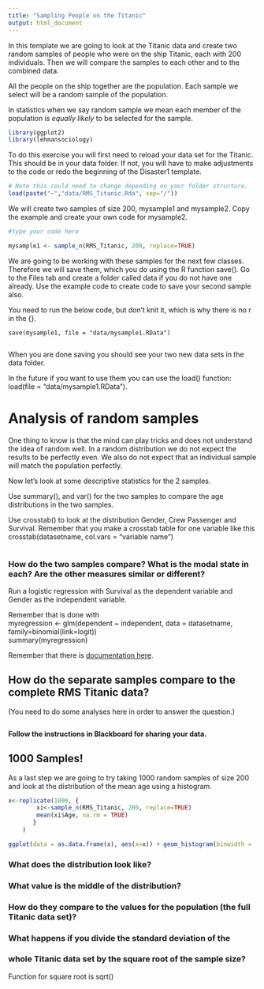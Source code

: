 ```yaml
---
title: "Sampling People on the Titanic"
output: html_document
---
```


In this template we are going to look at the Titanic data and create two random
samples of people who were on the ship Titanic, 
each with 200 individuals. Then we will compare the samples to each
other and to the combined data.

All the people on the ship together are the population.
Each sample we select will be a random sample of the population.

In statistics when we say random sample we mean  each member of the 
population is _equally likely_ to be selected for the sample.

```r

library(ggplot2)
library(lehmansociology)


```

To do this exercise you will first need to reload your data set for the 
Titanic. This should be in your data folder. If not, you will have to make
adjustments to the code or redo the beginning of the Disaster1 template.

```r
# Note this could need to change depending on your folder structure.
load(paste("~","data/RMS_Titanic.Rda", sep="/"))
```


We will create two samples of size 200, mysample1 and mysample2. Copy the example and create your own code for mysample2.

````r
#type your code here

mysample1 <- sample_n(RMS_Titanic, 200, replace=TRUE)

````

We are going to be working with these samples for the next few classes.  Therefore we will save them, which you do using the R function save().
Go to the Files tab and create a folder called data if you do not have one already.
Use the example code to create code to save your second sample also.

You need to run the below code, but don't knit it, which is why there
is no r in the {}.
```{}
save(mysample1, file = "data/mysample1.RData")


```
When you are done saving you should see your two new data sets in the data folder.

In the future if you want to use them you can use the load() function:
load(file = "data/mysample1.RData").



# Analysis of random samples


One thing to know is that the mind can play tricks and does 
not understand the idea of random well. 
In a random distribution we do not expect the results to be perfectly
even. We also do not expect that an individual sample will match the
population perfectly.

Now let's look at some descriptive statistics for the 2 samples.

Use  summary(), and  var()  for the two samples to compare the age distributions in the two samples.

Use crosstab() to look at the distribution Gender, Crew Passenger and Survival.
Remember that you make a crosstab table for one variable like this
crosstab(datasetname, col.vars = "variable name")

```r


```



### How do the two samples compare?  What is the modal state in each? Are the other measures similar or different?

Run a logistic regression with Survival as the dependent variable and  
Gender as the independent variable.

Remember that is done with  
myregression <- glm(dependent ~ independent, data = datasetname, family=binomial(link=logit))  
summary(myregression)

Remember that there is [documentation here](https://github.com/SOC345/lehmansociology/tree/master/vignettes).

## How do the separate samples compare to the complete RMS Titanic data?
(You need to do some analyses here in order to answer the question.)

```r



```



__Follow the instructions in Blackboard for sharing your data.__


## 1000 Samples!

As a last step we are going to try taking  1000 random samples of size 200
and look at the distribution of the mean age using a histogram. 


```r

x<-replicate(1000, { 
        xi<-sample_n(RMS_Titanic, 200, replace=TRUE)
        mean(xi$Age, na.rm = TRUE)
       }
    )

ggplot(data = as.data.frame(x), aes(x=x)) + geom_histogram(binwidth = .25)

```

### What does the distribution look like? 


### What value is the middle of the distribution?


### How do they compare to the values for the population (the full Titanic data set)? 


### What happens if you divide the standard deviation of the 
### whole Titanic data set by the square root of the sample size?
Function for square root is sqrt()




